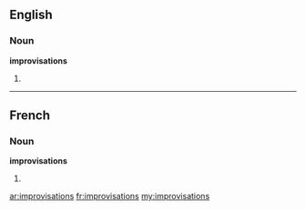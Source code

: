==English==

===Noun===
'''improvisations'''

# {{plural of|improvisation}}

----

==French==

===Noun===
'''improvisations''' {{f}}

# {{plural of|improvisation|lang=fr}}

[[ar:improvisations]]
[[fr:improvisations]]
[[my:improvisations]]